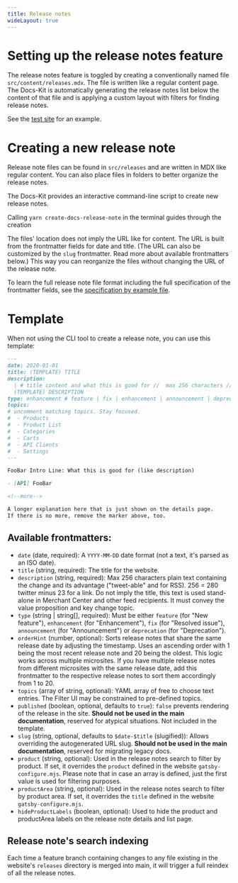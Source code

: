 ```yaml
---
title: Release notes
wideLayout: true
---
```


# Setting up the release notes feature

The release notes feature is toggled by creating a conventionally named file `src/content/releases.mdx`.
The file is written like a regular content page. The Docs-Kit is automatically generating the release notes list below the content of that file and is applying a custom layout with filters for finding release notes.

See the [test site](/../docs-smoke-test/releases) for an example.

# Creating a new release note

Release note files can be found in `src/releases` and are written in MDX like regular content. You can also place files in folders to better organize the release notes.

<Info>
  The Docs-Kit provides an interactive command-line script to create new release notes.

Calling `yarn create-docs-release-note` in the terminal guides through the creation
</Info>

The files' location does not imply the URL like for content.
The URL is built from the frontmatter fields for date and title. (The URL can also be customized by the `slug` frontmatter. Read more about available frontmatters below.)
This way you can reorganize the files without changing the URL of the release note.

To learn the full release note file format including the full specification of the frontmatter fields, see the [specification by example file](/../docs-smoke-test/releases/2000-03-03-release-note-format-definition-custom).

# Template

When not using the CLI tool to create a release note, you can use this template:

```markdown
---
date: 2020-01-01
title: (TEMPLATE) TITLE
description:
  | # title content and what this is good for //  max 256 characters // for MC, RSS and other feeds
  (TEMPLATE) DESCRIPTION
type: enhancement # feature | fix | enhancement | announcement | deprecation
topics:
# uncomment matching topics. Stay focused.
#  - Products
#  - Product List
#  - Categories
#  - Carts
#  - API Clients
#  - Settings
---

FooBar Intro Line: What this is good for (like description)

- [API] FooBar

<!--more-->

A longer explanation here that is just shown on the details page.
If there is no more, remove the marker above, too.
```

## Available frontmatters:

- `date` (date, required): A `YYYY-MM-DD` date format (not a text, it's parsed as an ISO date).
- `title` (string, required): The title for the website.
- `description` (string, required): Max 256 characters plain text containing the change and its advantage ("tweet-able" and for RSS).
  256 = 280 twitter minus 23 for a link. Do not imply the title, this text is used stand-alone in Merchant Center and other feed recipients. It must convey the value proposition and key change topic.
- `type` (string | string[], required): Must be either `feature` (for "New feature"), `enhancement` (for "Enhancement"), `fix` (for "Resolved issue"), `announcement` (for "Announcement") or `deprecation` (for "Deprecation").
- `orderHint` (number, optional): Sorts release notes that share the same release date by adjusting the timestamp. Uses an ascending order with 1 being the most recent release note and 20 being the oldest. This logic works across multiple microsites. If you have multiple release notes from different microsites with the same release date, add this frontmatter to the respective release notes to sort them accordingly from 1 to 20.
- `topics` (array of string, optional): YAML array of free to choose text entries. The Filter UI may be constrained to pre-defined topics.
- `published` (boolean, optional, defaults to `true`): `false` prevents rendering of the release in the site. **Should not be used in the main documentation**, reserved for atypical situations. Not included in the template.
- `slug` (string, optional, defaults to `$date-$title` (slugified)): Allows overriding the autogenerated URL slug. **Should not be used in the main documentation**, reserved for migrating legacy docs.
- `product` (string, optional): Used in the release notes search to filter by product. If set, it overrides the `product` defined in the website `gatsby-configure.mjs`. Please note that in case an array is defined, just the first value is used for filtering purposes.
- `productArea` (string, optional): Used in the release notes search to filter by product area. If set, it overrides the `title` defined in the website `gatsby-configure.mjs`.
- `hideProductLabels` (boolean, optional): Used to hide the product and productArea labels on the release note details and list page.

## Release note's search indexing

Each time a feature branch containing changes to any file existing in the website's `releases` directory is merged into main, it will trigger a full reindex of all the release notes.
